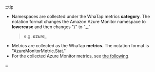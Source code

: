 :::tip

-   Namespaces are collected under the WhaTap metrics **category**. The notation format changes the Amazon Azure Monitor namespace to **lowercase** and then changes "/" to "**\_**."
    > e.g. **_azure\__**
-   Metrics are collected as the WhaTap **metrics**. The notation format is "AzureMonitorMetric.Stat."
-   For the collected Azure Monitor metrics, see [the following](https://learn.microsoft.com/ko-kr/azure/azure-monitor/essentials/metrics-supported).

:::
